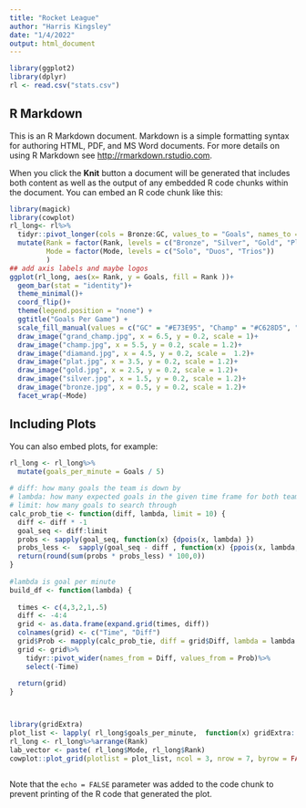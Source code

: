```yaml
---
title: "Rocket League"
author: "Harris Kingsley"
date: "1/4/2022"
output: html_document
---
```


```r
library(ggplot2)
library(dplyr)
rl <- read.csv("stats.csv")

```

## R Markdown

This is an R Markdown document. Markdown is a simple formatting syntax for authoring HTML, PDF, and MS Word documents. For more details on using R Markdown see <http://rmarkdown.rstudio.com>.

When you click the **Knit** button a document will be generated that includes both content as well as the output of any embedded R code chunks within the document. You can embed an R code chunk like this:

```r
library(magick)
library(cowplot)
rl_long<- rl%>%
  tidyr::pivot_longer(cols = Bronze:GC, values_to = "Goals", names_to = "Rank")%>%
  mutate(Rank = factor(Rank, levels = c("Bronze", "Silver", "Gold", "Plat", "Diamond", "Champ", "GC")),
         Mode = factor(Mode, levels = c("Solo", "Duos", "Trios"))
         )
## add axis labels and maybe logos 
ggplot(rl_long, aes(x= Rank, y = Goals, fill = Rank ))+
  geom_bar(stat = "identity")+
  theme_minimal()+
  coord_flip()+
  theme(legend.position = "none") + 
  ggtitle("Goals Per Game") + 
  scale_fill_manual(values = c("GC" = "#E73E95", "Champ" = "#C628D5", "Diamond" = "#154ADE", "Plat" = "#15CADE", "Gold"= "#DEA415", "Silver" = "#8CA0A5", "Bronze" = "#9A5E0D")  ) +
  draw_image("grand_champ.jpg", x = 6.5, y = 0.2, scale = 1)+
  draw_image("champ.jpg", x = 5.5, y = 0.2, scale = 1.2)+
  draw_image("diamand.jpg", x = 4.5, y = 0.2, scale =  1.2)+
  draw_image("plat.jpg", x = 3.5, y = 0.2, scale = 1.2)+
  draw_image("gold.jpg", x = 2.5, y = 0.2, scale = 1.2)+
  draw_image("silver.jpg", x = 1.5, y = 0.2, scale = 1.2)+
  draw_image("bronze.jpg", x = 0.5, y = 0.2, scale = 1.2)+
  facet_wrap(~Mode)
```

## Including Plots

You can also embed plots, for example:

```r
rl_long <- rl_long%>%
  mutate(goals_per_minute = Goals / 5)
  
# diff: how many goals the team is down by 
# lambda: how many expected goals in the given time frame for both teams 
# limit: how many goals to search through
calc_prob_tie <- function(diff, lambda, limit = 10) {
  diff <- diff * -1 
  goal_seq <- diff:limit
  probs <- sapply(goal_seq, function(x) {dpois(x, lambda) })
  probs_less <-  sapply(goal_seq - diff , function(x) {ppois(x, lambda, lower.tail = T) })
  return(round(sum(probs * probs_less) * 100,0))
}  
  
#lambda is goal per minute
build_df <- function(lambda) {
  
  times <- c(4,3,2,1,.5)
  diff <- -4:4
  grid <- as.data.frame(expand.grid(times, diff))
  colnames(grid) <- c("Time", "Diff")
  grid$Prob <- mapply(calc_prob_tie, diff = grid$Diff, lambda = lambda * grid$Time)
  grid <- grid%>% 
    tidyr::pivot_wider(names_from = Diff, values_from = Prob)%>%
    select(-Time)
      
  return(grid) 
}




```

```r
library(gridExtra)
plot_list <- lapply( rl_long$goals_per_minute,  function(x) gridExtra::tableGrob(build_df(x), rows = c("4:00", "3:00", "2:00", "1:00" , "0:30")))
rl_long <- rl_long%>%arrange(Rank)
lab_vector <- paste( rl_long$Mode, rl_long$Rank)
cowplot::plot_grid(plotlist = plot_list, ncol = 3, nrow = 7, byrow = FALSE, labels = lab_vector)



```

Note that the `echo = FALSE` parameter was added to the code chunk to prevent printing of the R code that generated the plot.

